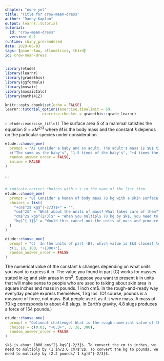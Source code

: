```yaml
---
chapter: "none yet"
title: "Title for crow-mean-dress"
author: "Danny Kaplan"
output: learnr::tutorial
tutorial:
  id: "crow-mean-dress"
  version: 0.1
runtime: shiny_prerendered
date: 2020-06-03 
tags: [power-law, allometrics, third]
id: crow-mean-dress
---
```


```r
library(etude)
library(learnr)
library(gradethis)
library(ggformula)
library(mosaic)
library(mosaicCalc)
library(math141Z)

knitr::opts_chunk$set(echo = FALSE)
learnr::tutorial_options(exercise.timelimit = 60, 
                 exercise.checker = gradethis::grade_learnr)
```


`r etude::exercise_title()` The surface area $S$ of a mammal satisfies the equation $S = k M^{2/3}$ where $M$ is the body mass and the constant $k$ depends on the particular species under consideration. 


```r
etude::choose_one(
  prompt = "A) Consider a baby and an adult. The adult's mass is $8$ times greater than the baby's. Then the adult's surface area is ...?",
  c("The same as the baby's", "1.5 times of the baby's", "+4 times the baby's+", "8 times the baby's"),
  random_answer_order = FALSE,
  inline = FALSE
)
```


<span title='crow-mean-dress-sandbox1'>...</span>
```r

```

```r
# indicate correct choices with +_+ in the name of the list item.
etude::choose_one(
  prompt = "B) Consider a human of body mass 70 kg with a skin surface area of 18,600 cm^2^. Which of the following units for the constant of proportionality $k$ is correct?",
  choices = list(
    "+cm$^2$ kg$^{-2/3}$+" = "",
    "cm$^2$" = "What about the units of mass? What takes care of them?",
    "cm$^2$ kg$^{2/3}$" = "When you multiply 70 kg by $k$, you need to get a result in $cm^2$.",
    "kg$^{-1}$" = "Would this cancel out the units of mass and produce $cm^2$ for the result?"
  )
)
```

```r
etude::choose_one(
  prompt = "C)  In the units of part (B), which value is $k$ closest to?",
  c(1, 10, 100, "+1000+"),
  random_answer_order = FALSE
)
```

The numerical value of the constant $k$ changes depending on what units you want to express it in. The value you found in part (C) works for masses stated in kg and skin areas in cm$^2$. Suppose you want to present $k$ in units that will make sense to people who are used to talking about skin area in square inches and mass in pounds. 1 inch \approx 2.6 cm$.  In the rough-and-ready way everyday people express themselves, 1 kg \approx 2.2 lbs. (Of course, pounds is a measure of force, not mass. But people use it as if it were mass. A mass of 70 kg corresponds to about 4.8 slugs. In Earth's gravity, 4.8 slugs produces a force of 154 pounds.)

```r
etude::choose_one(
  prompt = "Optional challenge) What is the rough numerical value of the conversion factor which would produce a constant of proportionality that would be suitable for converting body mass in pounds to skin area in square-inches?",
  choices = c(0.03, "+0.3+", 3, 30, 300),
  random_answer_order = FALSE
)
```

```etude
$k$ is about 1000 cm$^2$ kg$^{-2/3}$. To convert the cm to inches, we need to multiply by (1 in/2.6 cm)$^2$. To convert the kg to pounds, we need to multiply by (2.2 pounds/ 1 kg)$^{-2/3}$.
```




